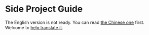 # Side Project Guide


The English version is not ready. You can read [the Chinese one](https://sideproject.guide/zh) first. Welcome to [help translate it](https://github.com/timqian/sideproject.guide/blob/main/pages/index.en.mdx).